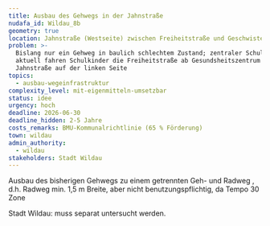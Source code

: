 ```yaml
---
title: Ausbau des Gehwegs in der Jahnstraße
nudafa_id: Wildau_8b
geometry: true
location: Jahnstraße (Westseite) zwischen Freiheitstraße und Geschwister-Scholl-Straße
problem: >-
  Bislang nur ein Gehweg in baulich schlechtem Zustand; zentraler Schulweg;
  aktuell fahren Schulkinder die Freiheitstraße ab Gesundsheitszentrum und die
  Jahnstraße auf der linken Seite
topics:
  - ausbau-wegeinfrastruktur
complexity_level: mit-eigenmitteln-umsetzbar
status: idee
urgency: hoch
deadline: 2026-06-30
deadline_hidden: 2-5 Jahre
costs_remarks: BMU-Kommunalrichtlinie (65 % Förderung)
town: wildau
admin_authority:
  - wildau
stakeholders: Stadt Wildau
---
```

Ausbau des bisherigen Gehwegs zu einem getrennten Geh- und Radweg , d.h. Radweg min. 1,5 m Breite, aber nicht benutzungspflichtig, da Tempo 30 Zone

Stadt Wildau: muss separat untersucht werden.
